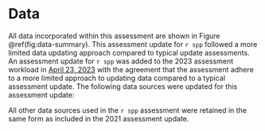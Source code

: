 # Data

<!--
Data comprise the foundational components of stock assessment models.
The decision to include or exclude particular data sources in an assessment model depends on many factors.
These factors often include, but are not limited to,
the way in which data were collected (e.g., measurement method and consistency);
the spatial and temporal coverage of the data;
the quantity of data available per desired sampling unit;
the representativeness of the data to inform the modeled processes of importance;
timing of when the data were provided;
limitations imposed by the Terms of Reference; and
the presence of an avenue for the inclusion of the data in the assessment model.
Attributes associated with a data source can change through time,
as can the applicability of the data source when different modeling approaches are explored (e.g., stock structure or time-varying processes).
Therefore, the specific data sources included or excluded from this assessment should not necessarily constrain the selection of data sources applicable to future stock assessments for `r spp`.
Even if a data source is not directly used in the stock assessment they can provide valuable insights into biology, fishery behavior, or localized dynamics.

Data from a wide range of programs were available for possible inclusion in the current assessment model.
Descriptions of each data source included in the model (Figure \@ref(fig:data-plot)) and sources that were explored but not included in the base model are provided below.
Data that were excluded from the base model were explicitly explored during the development of this stock assessment or have not changed since their past exploration in a previous `r spp` stock assessment.
In some cases, the inclusion of excluded data sources were explored through sensitivity analyses (see Section \@ref(assessment-model)).
-->

All data incorporated within this assessment are shown in Figure \@ref(fig:data-summary). This assessment update for `r spp` followed a more limited data updating approach compared to typical update assessments.  An assessment update for `r spp` was added to the 2023 assessment workload in [April 23, 2023](https://www.pcouncil.org/april-2023-decision-summary-document/) with the agreement that the assessment adhere to a more limited approach to updating data compared to a typical assessment update. The following data sources were updated for this assessment update:

\begin{enumerate}
  \item The work to add recent commercial to the model for 2021--2022 identified two issues in the landings data in the 2021 assessment update which likely extended to previous assessments. Select landings Pacific Fisheries Information Network (PacFIN) for sablefish were omitted for the 2019 benchmark and 2021 update assessments. These landings have been added to this update assessment (see section \ref{commercial-landings} for additional information) Additionally, it appears that previous assessments failed to include bycatch from the at-sea fishery. The annual bycatch of sablefish by the at-sea fishery of sablefish is typically relatively low but after there have been sharp increases following years of large recruitment events (e.g., 304 mt in 2022).
  \item The discard rates, mean weights and length compositions from discarded fish observed by the \gls{wcgop} were updated and the new values for 2020 and 2021 were added to the model.  
  \item The relative index of abundance, length composition, and conditional-age-at-length data from the \gls{s-wcgbt} were updated and extended through 2022.
  \item The environmental index to inform estimation of recruitment were updated and extended through 2022.
\end{enumerate}

All other data sources used in the `r spp` assessment were retained in the same form as included in the 2021 assessment update.
